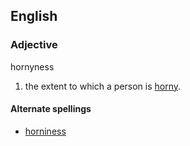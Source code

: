 ==English==

===Adjective===
;hornyness
#the extent to which a person is [[horny]].

====Alternate spellings====
*[[horniness]]